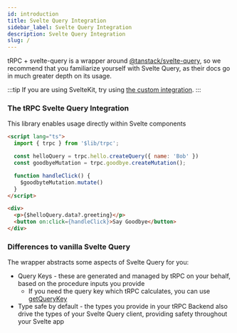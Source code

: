 ```yaml
---
id: introduction
title: Svelte Query Integration
sidebar_label: Svelte Query Integration
description: Svelte Query Integration
slug: /
---
```


tRPC + svelte-query is a wrapper around 
[@tanstack/svelte-query](https://tanstack.com/query/latest/docs/svelte/overview),
so we recommend that you familiarize yourself with Svelte Query, 
as their docs go in much greater depth on its usage.

:::tip
If you are using SvelteKit, try using [the custom integration](/sveltekit/introduction).
:::

### The tRPC Svelte Query Integration

This library enables usage directly within Svelte components

```html title='src/routes/+page.svelte'
<script lang="ts">
  import { trpc } from '$lib/trpc';

  const helloQuery = trpc.hello.createQuery({ name: 'Bob' })
  const goodbyeMutation = trpc.goodbye.createMutation();

  function handleClick() {
    $goodbyteMutation.mutate()
  }
</script>

<div>
  <p>{$helloQuery.data?.greeting}</p>
  <button on:click={handleClick}>Say Goodbye</button>
</div>
```

### Differences to vanilla Svelte Query

The wrapper abstracts some aspects of Svelte Query for you:

- Query Keys - these are generated and managed by tRPC on your behalf,
  based on the procedure inputs you provide
  - If you need the query key which tRPC calculates,
    you can use [getQueryKey](/svelte/getquerykey)
- Type safe by default - 
  the types you provide in your tRPC Backend also drive the types of your Svelte Query client,
  providing safety throughout your Svelte app
